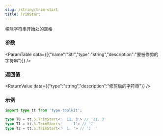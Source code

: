 ```yaml
---
slug: /string/trim-start
title: TrimStart
---
```



移除字符串开始处的空格

### 参数
<ParamTable data={[{"name":"Str","type":"string","description":"要被修剪的字符串"}]} />

### 返回值
<ReturnValue data={{"type":"string","description":"修剪后的字符串"}} />

### 示例

```ts
import type tt from 'type-toolkit';

type T0 = tt.S.TrimStart<'  11, 3'> // '11, 3'
type T1 = tt.S.TrimStart<'     1'> // '1'
type T2 = tt.S.TrimStart<'  1  '> // '1  '
```
